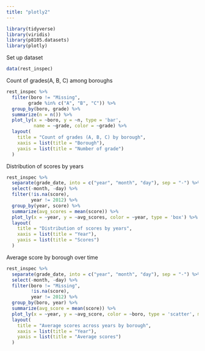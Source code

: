```yaml
---
title: "plotly2"
---
```


```r
library(tidyverse)
library(viridis)
library(p8105.datasets)
library(plotly)
```

Set up dataset
```r
data(rest_inspec)
```

Count of grades(A, B, C) among boroughs 
```r
rest_inspec %>% 
  filter(boro != "Missing", 
        grade %in% c("A", "B", "C")) %>% 
  group_by(boro, grade) %>% 
  summarize(n = n()) %>%
  plot_ly(x = ~boro, y = ~n, type = 'bar',
          name = ~grade, color = ~grade) %>% 
  layout(
    title = "Count of grades (A, B, C) by borough",
    xaxis = list(title = "Borough"),
    yaxis = list(title = "Number of grade")
  )
```

Distribution of scores by years
```r
rest_inspec %>%
  separate(grade_date, into = c("year", "month", "day"), sep = "-") %>% 
  select(-month, -day) %>%
  filter(!is.na(score),
         year != 2012) %>% 
  group_by(year, score) %>% 
  summarize(avg_scores = mean(score)) %>% 
  plot_ly(x = ~year, y = ~avg_scores, color = ~year, type = 'box') %>% 
  layout(
    title = "Distribution of scores by years",
    xaxis = list(title = "Year"),
    yaxis = list(title = "Scores")
  )
```

Average score by borough over time
```r
rest_inspec %>%
  separate(grade_date, into = c("year", "month", "day"), sep = "-") %>% 
  select(-month, -day) %>%
  filter(boro != "Missing",
         !is.na(score),
         year != 2012) %>% 
  group_by(boro, year) %>% 
  summarize(avg_score = mean(score)) %>% 
  plot_ly(x = ~year, y = ~avg_score, color = ~boro, type = 'scatter', mode = 'lines') %>% 
  layout(
    title = "Average scores across years by borough",
    xaxis = list(title = "Year"),
    yaxis = list(title = "Average scores")
  )
```

